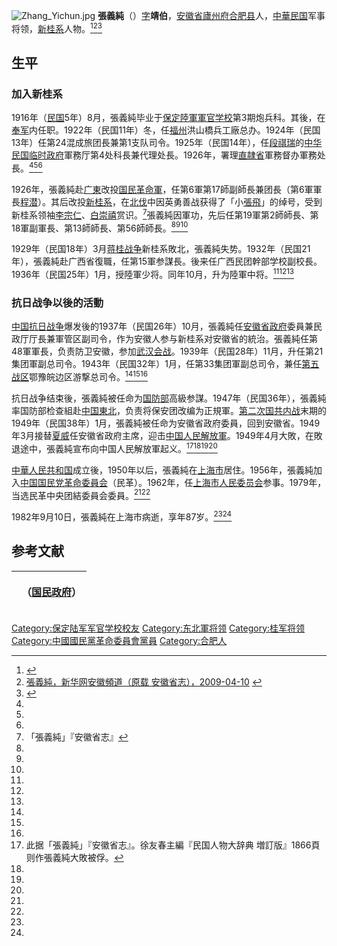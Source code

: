 [[File:Zhang_Yichun.jpg|thumb]]
'''張義純'''（{{bd|1896年||1982年|9月10日}}）[[字|字]]'''靖伯'''，[[安徽省|安徽省]][[廬州府|廬州府]][[合肥县|合肥县]]人，[[中華民国|中華民国]]军事将领，[[新桂系|新桂系]]人物。<ref name=xu>{{Cite book|author = 徐友春主編|title = 民国人物大辞典 増訂版|year = 2007|publisher = 河北人民出版社|isbn = 978-7-202-03014-1}}</ref><ref name=xhw>[http://www.ah.xinhuanet.com/jg60nahp/2009-04/10/content_16218712.htm 張義純，新华网安徽頻道（原载 安徽省志），2009-04-10] {{webarchive|url=https://web.archive.org/web/20160304103634/http://www.ah.xinhuanet.com/jg60nahp/2009-04/10/content_16218712.htm |date=2016-03-04 }}</ref><ref name=liu>{{Cite book|author = 劉寿林等編|title = 民国職官年表|year = 1995|publisher = 中華書局|isbn = 7-101-01320-1}}</ref>

==生平==
=== 加入新桂系 ===
1916年（[[民国紀元|民国]]5年）8月，張義純毕业于[[保定陸軍軍官学校|保定陸軍軍官学校]]第3期炮兵科。其後，在[[奉军|奉军]]内任职。1922年（民国11年）冬，任[[福州市|福州]]洪山橋兵工廠总办。1924年（民国13年）任第24混成旅团長兼第1支队司令。1925年（民国14年），任[[段祺瑞|段祺瑞]]的[[中华民国临时政府_(段祺瑞)|中华民国临时政府]]軍務厅第4处科長兼代理处長。1926年，署理[[直隷省|直隷省]]軍務督办軍務处長。<ref name=xu/><ref name=xhw/><ref name=liu/>

1926年，張義純赴[[广東省_(中華民国)|广東]]改投[[国民革命軍|国民革命軍]]，任第6軍第17師副師長兼团長（第6軍軍長[[程潜|程潜]]）。其后改投[[新桂系|新桂系]]，在[[北伐|北伐]]中因英勇善战获得了「小[[張飛|張飛]]」的绰号，受到新桂系领袖[[李宗仁|李宗仁]]、[[白崇禧|白崇禧]]赏识。<ref>「張義純」『安徽省志』</ref>張義純因軍功，先后任第19軍第2師師長、第18軍副軍長、第13師師長、第56師師長。<ref name=xu/><ref name=xhw/><ref name=liu/>

1929年（民国18年）3月[[蒋桂战争|蒋桂战争]]新桂系敗北，張義純失势。1932年（民国21年），張義純赴广西省復職，任第15軍参謀長。後来任广西民团幹部学校副校長。1936年（民国25年）1月，授陸軍少将。同年10月，升为陸軍中将。<ref name=xu/><ref name=xhw/><ref name=liu/>

=== 抗日战争以後的活動 ===
[[中国抗日战争|中国抗日战争]]爆发後的1937年（民国26年）10月，張義純任[[安徽省政府|安徽省政府]]委員兼民政厅厅長兼軍管区副司令，作为安徽人参与新桂系对安徽省的統治。張義純任第48軍軍長，负责防卫安徽，参加[[武汉会战|武汉会战]]。1939年（民国28年）11月，升任第21集团軍副总司令。1943年（民国32年）1月，任第33集团軍副总司令，兼任[[抗日战争第五战区|第五战区]]鄂豫皖边区游撃总司令。<ref name=xu/><ref name=xhw/><ref name=liu/>

抗日战争结束後，張義純被任命为[[中華民国国防部|国防部]]高級参謀。1947年（民国36年），張義純率国防部检查組赴[[中国東北|中国東北]]，负责将保安团改编为正規軍。[[第二次国共内战|第二次国共内战]]末期的1949年（民国38年）1月，張義純被任命为安徽省政府委員，回到安徽省。1949年3月接替[[夏威|夏威]]任安徽省政府主席，迎击[[中国人民解放軍|中国人民解放軍]]。1949年4月大敗，在敗退途中，張義純宣布向中国人民解放軍起义。<ref>此据「張義純」『安徽省志』。徐友春主編『民国人物大辞典 増訂版』1866頁则作張義純大敗被俘。</ref><ref name=xu/><ref name=xhw/><ref name=liu/>

[[中華人民共和国|中華人民共和国]]成立後，1950年以后，張義純在[[上海市|上海市]]居住。1956年，張義純加入[[中国国民党革命委員会|中国国民党革命委員会]]（民革）。1962年，任[[上海市人民委员会|上海市人民委员会]]参事。1979年，当选民革中央团結委員会委員。<ref name=xu/><ref name=xhw/>

1982年9月10日，張義純在上海市病逝，享年87岁。<ref name=xu/><ref name=xhw/>

== 参考文献 ==
{{reflist}}

{| class="wikitable" style="margin:0 auto"
|- 
!　{{CHN1928}}（[[国民政府|国民政府]]）
{{先代次代|[[安徽省政府|安徽省政府]]主席|<small>1949年3月 - 4月?</small>|[[夏威|夏威]]|（废止?）}}
|}

{{安徽行政长官|ROC}}
{{末任中華民國大陸時期一級行政區行政首長}}

{{DEFAULTSORT:Zhang张}}
[[Category:保定陆军军官学校校友|Category:保定陆军军官学校校友]]
[[Category:东北軍将领|Category:东北軍将领]]
[[Category:桂军将领|Category:桂军将领]]
[[Category:中國國民黨革命委員會黨員|Category:中國國民黨革命委員會黨員]]
[[Category:合肥人|Category:合肥人]]